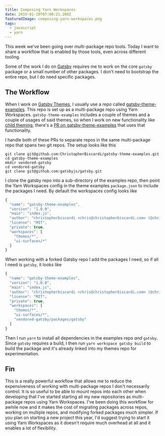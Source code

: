 ```yaml
---
title: Composing Yarn Workspaces
date: 2019-01-20T07:00:21.288Z
featuredImage: composing-yarn-workspaces.png
tags:
  - javascript
  - yarn
---
```

This week we've been going over multi-package repo tools. Today I want to share a workflow that is enabled by those tools, even across different tooling.

Some of the work I do on [Gatsby](https://www.gatsbyjs.org/) requires me to work on the core `gatsby` package or a small number of other packages. I don't need to bootstrap the entire repo, but I do need specific packages.

## The Workflow

When I work on [Gatsby Themes](https://www.gatsbyjs.org/blog/2018-11-11-introducing-gatsby-themes/), I usually use a repo called [gatsby-theme-examples](https://github.com/ChristopherBiscardi/gatsby-theme-examples). This repo is set up as a multi-package repo using Yarn Workspaces. `gatsby-theme-examples` includes a couple of themes and a couple of usages of said themes, so when I work on new functionality like [child theming](https://github.com/gatsbyjs/gatsby/pull/10787), there's a [PR on gatsby-theme-examples](https://github.com/ChristopherBiscardi/gatsby-theme-examples/pull/13) that uses that functionality.

I handle both of these PRs to separate repos in the same multi-package repo that spans two git repos. The setup looks like this

```
git clone git@github.com:ChristopherBiscardi/gatsby-theme-examples.git
cd gatsby-theme-examples
mkdir vendored-gatsby
cd vendored-gatsby
git clone git@github.com:gatsbyjs/gatsby.git
```

I clone the gatsby repo into a sub-directory of the examples repo, then point the Yarn Workspaces config in the theme examples `package.json` to include the packages I need. By default the workspaces config looks like

```js
{
  "name": "gatsby-theme-examples",
  "version": "1.0.0",
  "main": "index.js",
  "author": "christopherbiscardi <chris@christopherbiscardi.com> (@chrisbiscardi)",
  "license": "MIT",
  "private": true,
  "workspaces": [
    "themes/*",
    "ui-surfaces/*"
  ]
}
```

When working with a forked Gatsby repo I add the packages I need, so if all I need is `gatsby`, it looks like

```js
{
  "name": "gatsby-theme-examples",
  "version": "1.0.0",
  "main": "index.js",
  "author": "christopherbiscardi <chris@christopherbiscardi.com> (@chrisbiscardi)",
  "license": "MIT",
  "private": true,
  "workspaces": [
    "themes/*",
    "ui-surfaces/*",
    "vendored-gatsby/packages/gatsby"
  ]
}
```

Then I run `yarn` to install all dependencies in the examples repo *and* `gatsby`. Since `gatsby` requires a build, I then run `yarn workspace gatsby build` to build the package and it's already linked into my themes repo for experimentation.

## Fin

This is a really powerful workflow that allows me to reduce the expensiveness of working with multi-package repos I don't necessarily control. It is so useful to be able to mount repos into each other when developing that I've started starting all my new repositories as multi-package repos using Yarn Workspaces. I've been doing this workflow for awhile now and it makes the cost of migrating packages across repos, working on multiple repos, and modifying forked packages much simpler. If you plan on starting a new project this year, I'd suggest trying to start it using Yarn Workspaces as it doesn't require much overhead at all and it enables a lot of flexibility.
